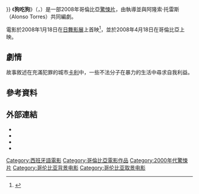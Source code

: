 {{noteTA
|G1=Show
|G2=Movie
}}
{{Otheruses|other=2016年上映的美國電影|狗咬狗}}
{{Infobox film
| name = 狗吃狗
| original_name = {{lang|es|''Perro Come Perro''}}
| image = Dog Eat Dog 2008 Poster.jpg
| caption = 電影海報
| director = {{tsl|es|Carlos Moreno (cineasta)|卡洛斯·莫雷諾}}
| producer = Diego F. Ramirez
| writer = {{Plainlist|
* Carlos Moreno
* Alonso Torres
}}
| starring = {{Plainlist|
* Marlon Moreno
* Oscar Borda
* Blas Jaramillo
* Paulina Rivas
* Alvaro Rodriguez
}}
| music = Sultana
| cinematography = Juan Carlos Gil
| editing = {{Plainlist|
* Felipe Guerrero
* Carlos Moreno
* Santiago Palau Mera
}}
| studio = {{Plainlist|
* 64 A Films
* Antorcha Films
* Dynamo
* EFE-X Cine
* Hangar Films
* Patofeo Films
* Proimagenes en Movimiento
}}
| distributor = [[IFC_Films|IFC Films]] {{small|（美國）}}
| released = {{Film date|df=y|2008|01|18|[[第24屆日舞影展|日舞影展]]|2008|04|18|哥倫比亞}}
| runtime = 106分鐘
| country = {{COL}}
| language = 西班牙語
| budget = 
| gross = 80美元<ref>{{cite web | url=http://www.boxofficemojo.com/movies/?id=dogeatdog.htm | title=Dog Eat Dog (2009) | work=[[Box_Office_Mojo|Box Office Mojo]] | publisher=[[Internet_Movie_Database|Internet Movie Database]] | date=26 January 2009 | accessdate=15 September 2015 | archive-date=2018-04-04 | archive-url=https://web.archive.org/web/20180404073127/http://www.boxofficemojo.com/movies/?id=dogeatdog.htm | dead-url=no }}</ref>
| cn_name = 狗吃狗
| hk_name = 狗吃狗
| tw_name = 狗吃狗<ref>{{@movies|id=fdel31157631|title=狗吃狗 Dog Eat Dog}}<!-- 2016-8-20 accessdate --></ref>
}}
《'''狗吃狗'''》（{{lang-es|'''''Perro Come Perro'''''}}，{{lang-en|'''''Dog Eat Dog'''''}}）是一部2008年哥倫比亞[[驚悚片|驚悚片]]，由{{tsl|es|Carlos Moreno (cineasta)|卡洛斯·莫雷諾}}執導並與阿隆索·托雷斯（Alonso Torres）共同編劇。

電影於2008年1月18日在[[日舞影展|日舞影展]]上首映<ref>{{cite news|title=Sundance reviews: Dog Eat Dog|url=http://www.variety.com/index.asp?layout=festivals&jump=review&id=2471&reviewid=VE1117936132&cs=1|publisher=[[Variety_(magazine)|Variety]]|author=Robert Koehler|date=2008-02-08|accessdate=2008-06-10|archive-date=2011-03-17|archive-url=https://web.archive.org/web/20110317065849/http://www.variety.com/index.asp?layout=festivals&jump=review&id=2471&reviewid=VE1117936132&cs=1|dead-url=no}}</ref>，並於2008年4月18日在哥倫比亞上映。

==劇情==
故事敘述在充滿犯罪的城市[[卡利|卡利]]中，一些不法分子在暴力的生活中尋求自我利益。

==參考資料==
{{reflist}}

==外部連結==
* {{Official website|http://perrocomeperro.com/}}
* {{IMDb title|1157631|Dog Eat Dog}}
* {{Box Office Mojo|dogeatdog|Dog Eat Dog}}
* {{Rotten Tomatoes|dog_eat_dog_2008|Dog Eat Dog}}

{{DEFAULTSORT:Dog Eat Dog}}
[[Category:西班牙語電影|Category:西班牙語電影]]
[[Category:哥倫比亞電影作品|Category:哥倫比亞電影作品]]
[[Category:2000年代驚悚片|Category:2000年代驚悚片]]
[[Category:哥伦比亚背景电影|Category:哥伦比亚背景电影]]
[[Category:哥伦比亚取景电影|Category:哥伦比亚取景电影]]